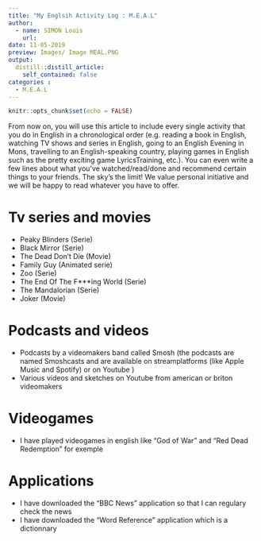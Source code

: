 ```yaml
---
title: "My Englsih Activity Log : M.E.A.L"
author:
  - name: SIMON Louis
    url: 
date: 11-05-2019
preview: Images/ Image MEAL.PNG
output:
  distill::distill_article:
    self_contained: false
categories :
  - M.E.A.L
---
```


```r
knitr::opts_chunk$set(echo = FALSE)
```

  From now on, you will use this article to include every single activity that you do in English in a chronological order (e.g. reading a book in English, watching TV shows and series in English, going to an English Evening in Mons, travelling to an English-speaking country, playing games in English such as the pretty exciting game LyricsTraining, etc.). You can even write a few lines about what you’ve watched/read/done and recommend certain things to your friends. The sky’s the limit! We value personal initiative and we will be happy to read whatever you have to offer.

# Tv series and movies
 
* Peaky Blinders (Serie)
* Black Mirror (Serie)
* The Dead Don't Die (Movie)
* Family Guy (Animated serie)
* Zoo (Serie)
* The End Of The F***ing World (Serie)
* The Mandalorian (Serie)
* Joker (Movie)

# Podcasts and videos

* Podcasts by a videomakers band called Smosh (the podcasts are named Smoshcasts and are available on streamplatforms (like Apple Music and Spotify) or on Youtube )
* Various videos and sketches on Youtube from american or briton videomakers

# Videogames

* I have played videogames in english like "God of War" and "Red Dead Redemption" for exemple

# Applications 

* I have downloaded the "BBC News" application so that I can regulary check the news
* I have downloaded the "Word Reference" application which is a dictionnary
